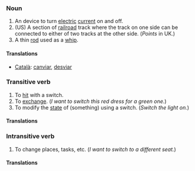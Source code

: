 ===Noun===

# An device to turn [[electric]] [[current]] on and off.
# (US) A section of [[railroad]] track where the track on one side can be connected to either of two tracks at the other side.  (''Points'' in UK.)
# A thin [[rod]] used as a [[whip]].

====Translations====
*[[Català]]: [[canviar]], [[desviar]]

===Transitive verb===

# To [[hit]] with a switch.
# To [[exchange]].  (''I want to switch this red dress for a green one.'')
# To modify the [[state]] of (something) using a switch.  (''Switch the light on.'')

====Translations====


===Intransitive verb===

# To change places, tasks, etc.  (''I want to switch to a different seat.'')

====Translations====